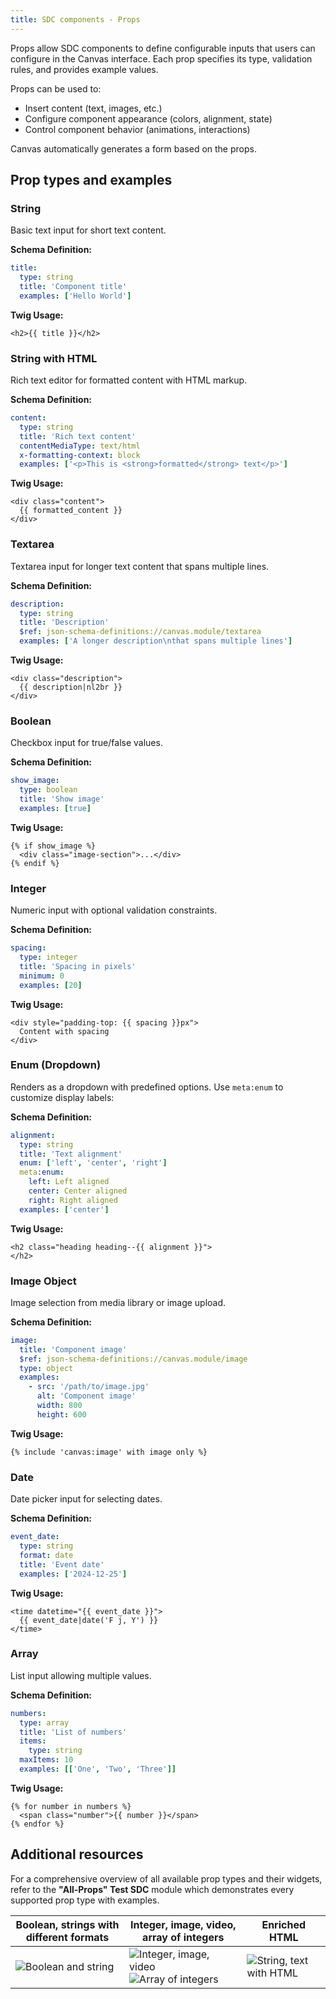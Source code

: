 ```yaml
---
title: SDC components - Props
---
```


<style>{`
.sl-markdown-content table td {
  vertical-align: top;
}
`}</style>

Props allow SDC components to define configurable inputs that users can configure
in the Canvas interface. Each prop specifies its type, validation rules, and
provides example values.

Props can be used to:

- Insert content (text, images, etc.)
- Configure component appearance (colors, alignment, state)
- Control component behavior (animations, interactions)

Canvas automatically generates a form based on the props.

## Prop types and examples

### String

Basic text input for short text content.

**Schema Definition:**
```yaml
title:
  type: string
  title: 'Component title'
  examples: ['Hello World']
```

**Twig Usage:**
```twig
<h2>{{ title }}</h2>
```

### String with HTML

Rich text editor for formatted content with HTML markup.

**Schema Definition:**
```yaml
content:
  type: string
  title: 'Rich text content'
  contentMediaType: text/html
  x-formatting-context: block
  examples: ['<p>This is <strong>formatted</strong> text</p>']
```

**Twig Usage:**
```twig
<div class="content">
  {{ formatted_content }}
</div>
```


### Textarea

Textarea input for longer text content that spans multiple lines.

**Schema Definition:**
```yaml
description:
  type: string
  title: 'Description'
  $ref: json-schema-definitions://canvas.module/textarea
  examples: ['A longer description\nthat spans multiple lines']
```

**Twig Usage:**
```twig
<div class="description">
  {{ description|nl2br }}
</div>
```


### Boolean

Checkbox input for true/false values.

**Schema Definition:**
```yaml
show_image:
  type: boolean
  title: 'Show image'
  examples: [true]
```

**Twig Usage:**
```twig
{% if show_image %}
  <div class="image-section">...</div>
{% endif %}
```

### Integer

Numeric input with optional validation constraints.

**Schema Definition:**
```yaml
spacing:
  type: integer
  title: 'Spacing in pixels'
  minimum: 0
  examples: [20]
```

**Twig Usage:**
```twig
<div style="padding-top: {{ spacing }}px">
  Content with spacing
</div>
```

### Enum (Dropdown)

Renders as a dropdown with predefined options. Use `meta:enum` to customize display labels:

**Schema Definition:**
```yaml
alignment:
  type: string
  title: 'Text alignment'
  enum: ['left', 'center', 'right']
  meta:enum:
    left: Left aligned
    center: Center aligned
    right: Right aligned
  examples: ['center']
```

**Twig Usage:**
```twig
<h2 class="heading heading--{{ alignment }}">
</h2>
```

### Image Object

Image selection from media library or image upload.

**Schema Definition:**
```yaml
image:
  title: 'Component image'
  $ref: json-schema-definitions://canvas.module/image
  type: object
  examples:
    - src: '/path/to/image.jpg'
      alt: 'Component image'
      width: 800
      height: 600
```

**Twig Usage:**
```twig
{% include 'canvas:image' with image only %}
```

### Date

Date picker input for selecting dates.

**Schema Definition:**
```yaml
event_date:
  type: string
  format: date
  title: 'Event date'
  examples: ['2024-12-25']
```

**Twig Usage:**
```twig
<time datetime="{{ event_date }}">
  {{ event_date|date('F j, Y') }}
</time>
```

### Array

List input allowing multiple values.

**Schema Definition:**
```yaml
numbers:
  type: array
  title: 'List of numbers'
  items:
    type: string
  maxItems: 10
  examples: [['One', 'Two', 'Three']]
```

**Twig Usage:**
```twig
{% for number in numbers %}
  <span class="number">{{ number }}</span>
{% endfor %}
```

## Additional resources

For a comprehensive overview of all available prop types and their widgets,
refer to the **"All-Props" Test SDC** module which demonstrates every supported
prop type with examples.

| Boolean, strings with different formats | Integer, image, video, array of integers | Enriched HTML |
|-----------------------------------------|------------------------------------------|---------------|
| ![Boolean and string](../../../assets/images/boolean-string.webp) | ![Integer, image, video](../../../assets/images/integer-image-video.webp) ![Array of integers](../../../assets/images/array-integers.webp) | ![String, text with HTML](../../../assets/images/string-text-ckeditor.webp) |


